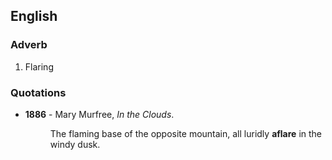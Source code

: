 ==English==
===Adverb===
#Flaring

===Quotations===
{{timeline|
1800s=1886}}
*'''1886''' - Mary Murfree, ''In the Clouds''.
*:The flaming base of the opposite mountain, all luridly '''aflare''' in the windy dusk.